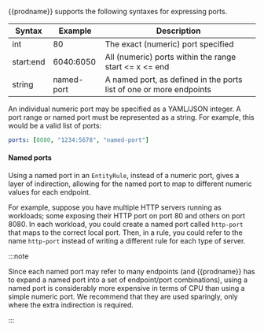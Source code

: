 {{prodname}} supports the following syntaxes for expressing ports.

| Syntax     | Example    | Description |
|------------|------------|-------------|
| int        | 80         | The exact (numeric) port specified 
| start:end  | 6040:6050  | All (numeric) ports within the range start <= x <= end
| string     | named-port | A named port, as defined in the ports list of one or more endpoints

An individual numeric port may be specified as a YAML/JSON integer.  A port range or
named port must be represented as a string.  For example, this would be a valid list of ports:
```yaml
ports: [8080, "1234:5678", "named-port"]
```

#### Named ports

Using a named port in an `EntityRule`, instead of a numeric port, gives a layer of indirection, 
allowing for the named port to map to different numeric values for each endpoint.  

For example, suppose you have multiple HTTP servers running as workloads; some exposing their HTTP 
port on port 80 and others on port 8080. In each workload, you could create a named port called 
`http-port` that maps to the correct local port.  Then, in a rule, you could refer to the name 
`http-port` instead of writing a different rule for each type of server.

:::note

Since each named port may refer to many endpoints (and {{prodname}} has to expand a named port into
a set of endpoint/port combinations), using a named port is considerably more expensive in terms 
of CPU than using a simple numeric port.  We recommend that they are used sparingly, only where 
the extra indirection is required.

:::
